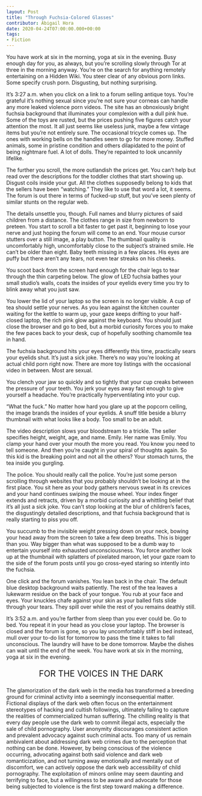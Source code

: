 ---
layout: Post
title: "Through Fuchsia-Colored Glasses"
contributor: Abigail Hora
date: 2020-04-24T07:00:00.000+00:00
tags: 
- Fiction
---
You have work at six in the morning, yoga at six in the evening. Busy enough day for you, as always, but you’re scrolling slowly through Tor at three in the morning anyway. You’re on the search for anything remotely entertaining on a Hidden Wiki. You steer clear of any obvious porn links. Some specify crush porn. Disgusting, but nothing surprising.

It’s 3:27 a.m. when you click on a link to a forum selling antique toys. You’re grateful it’s nothing sexual since you’re not sure your corneas can handle any more leaked violence porn videos. The site has an obnoxiously bright fuchsia background that illuminates your complexion with a dull pink hue. Some of the toys are rusted, but the prices pushing five figures catch your attention the most. It all just seems like useless junk, maybe a few vintage items but you’re not entirely sure. The occasional tricycle comes up. The ones with working bells on the handles seem to go for more money. Stuffed animals, some in pristine condition and others dilapidated to the point of being nightmare fuel. A lot of dolls. They’re repainted to look uncannily lifelike.

The further you scroll, the more outlandish the prices get. You can’t help but read over the descriptions for the toddler clothes that start showing up. Disgust coils inside your gut. All the clothes supposedly belong to kids that the sellers have been “watching.” They like to use that word a lot, it seems. The forum is out there in terms of fucked-up stuff, but you’ve seen plenty of similar stunts on the regular web.

The details unsettle you, though. Full names and blurry pictures of said children from a distance. The clothes range in size from newborn to preteen. You start to scroll a bit faster to get past it, beginning to lose your nerve and just hoping the forum will come to an end. Your mouse cursor stutters over a still image, a play button. The thumbnail quality is uncomfortably high, uncomfortably close to the subject’s strained smile. He can’t be older than eight. Baby teeth missing in a few places. His eyes are puffy but there aren’t any tears, not even tear streaks on his cheeks.

You scoot back from the screen hard enough for the chair legs to tear through the thin carpeting below. The glow of LED fuchsia bathes your small studio’s walls, coats the insides of your eyelids every time you try to blink away what you just saw.

You lower the lid of your laptop so the screen is no longer visible. A cup of tea should settle your nerves. As you lean against the kitchen counter waiting for the kettle to warm up, your gaze keeps drifting to your half-closed laptop, the rich pink glow against the keyboard. You should just close the browser and go to bed, but a morbid curiosity forces you to make the few paces back to your desk, cup of hopefully soothing chamomile tea in hand.

The fuchsia background hits your eyes differently this time, practically sears your eyelids shut. It’s just a sick joke. There’s no way you’re looking at actual child porn right now. There are more toy listings with the occasional video in between. Most are sexual.

You clench your jaw so quickly and so tightly that your cup creaks between the pressure of your teeth. You jerk your eyes away fast enough to give yourself a headache. You’re practically hyperventilating into your cup.

“What the fuck.” No matter how hard you glare up at the popcorn ceiling, the image brands the insides of your eyelids. A snuff title beside a blurry thumbnail with what looks like a body. Too small to be an adult.

The video description slows your bloodstream to a trickle. The seller specifies height, weight, age, and name. Emily. Her name was Emily. You clamp your hand over your mouth the more you read. You know you need to tell someone. And then you’re caught in your spiral of thoughts again. So this kid is the breaking point and not all the others? Your stomach turns, the tea inside you gurgling.

The police. You should really call the police. You’re just some person scrolling through websites that you probably shouldn’t be looking at in the first place. You sit here as your body gathers nervous sweat in its crevices and your hand continues swiping the mouse wheel. Your index finger extends and retracts, driven by a morbid curiosity and a whittling belief that it’s all just a sick joke. You can’t stop looking at the blur of children’s faces, the disgustingly detailed descriptions, and that fuchsia background that is really starting to piss you off.

You succumb to the invisible weight pressing down on your neck, bowing your head away from the screen to take a few deep breaths. This is bigger than you. Way bigger than what was supposed to be a dumb way to entertain yourself into exhausted unconsciousness. You force another look up at the thumbnail with splatters of pixelated maroon, let your gaze roam to the side of the forum posts until you go cross-eyed staring so intently into the fuchsia.

One click and the forum vanishes. You lean back in the chair. The default blue desktop background waits patiently. The rest of the tea leaves a lukewarm residue on the back of your tongue. You rub at your face and eyes. Your knuckles chafe against your skin as your balled fists slide through your tears. They spill over while the rest of you remains deathly still.

It’s 3:52 a.m. and you’re farther from sleep than you ever could be. Go to bed. You repeat it in your head as you close your laptop. The browser is closed and the forum is gone, so you lay uncomfortably stiff in bed instead, mull over your to-do list for tomorrow to pass the time it takes to fall unconscious. The laundry will have to be done tomorrow. Maybe the dishes can wait until the end of the week. You have work at six in the morning, yoga at six in the evening.

<p style="font-size: 1.4rem; text-transform: uppercase; text-align: center;">For the Voices in the Dark</p>

The glamorization of the dark web in the media has transformed a breeding ground for criminal activity into a seemingly inconsequential matter. Fictional displays of the dark web often focus on the entertainment stereotypes of hacking and cultish followings, ultimately failing to capture the realities of commercialized human suffering. The chilling reality is that every day people use the dark web to commit illegal acts, especially the sale of child pornography. User anonymity discourages consistent action and prevalent advocacy against such criminal acts. Too many of us remain ambivalent about addressing dark web crimes due to the perception that nothing can be done. However, by being conscious of the violence occurring, advocating against both said violence and dark web romanticization, and not turning away emotionally and mentally out of discomfort, we can actively oppose the dark web accessibility of child pornography. The exploitation of minors online may seem daunting and terrifying to face, but a willingness to be aware and advocate for those being subjected to violence is the first step toward making a difference.